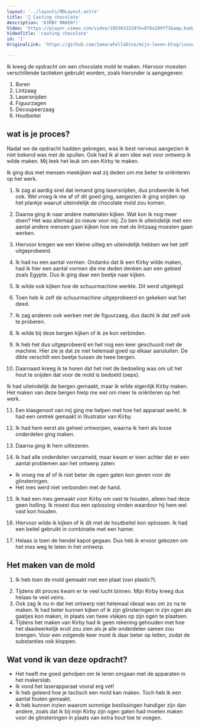 ```yaml
---
layout: '../layouts/MDLayout.astro'
title: '🍫 Casting chocolate'
description: 'KIRBY MAKEN?!'
Video: 'https://player.vimeo.com/video/1055033329?h=876a209f73&amp;badge=0&amp;autopause=0&amp;player_id=0&amp;app_id=58479'
VideoTitle: 'casting chocolate'
id: '1'
OriginalLink: 'https://github.com/SamaraFellaDina/mijn-leven-blog/issues/31'

---
```




Ik kreeg de opdracht om een chocolate mold te maken. Hiervoor moesten verschillende tactieken gebruikt worden, zoals hieronder is aangegeven:


<ImageMarkdown width={frontmatter.width} alt="Image" src="https://github.com/user-attachments/assets/faf8c2f9-72e3-4be4-bada-092b4c118f83" />

1. Boren  
2. Lintzaag  
3. Lasersnijden  
4. Figuurzagen  
5. Decoupeerzaag  
6. Houtbeitel  

## wat is je proces?

  

Nadat we de opdracht hadden gekregen, was ik best nerveus aangezien ik niet bekend was met de spullen. Ook had ik al een idee wat voor ontwerp ik wilde maken. Mij leek het leuk om een Kirby te maken.  

<ImageMarkdown width={frontmatter.width} alt="Image" src="https://github.com/user-attachments/assets/ef787511-2d5f-4674-b4fa-7fccf032201b" />


Ik ging dus met mensen meekijken wat zij deden om me beter te oriënteren op het werk.  

<ImageMarkdown width={frontmatter.width} alt="Image" src="https://github.com/user-attachments/assets/b830e6bc-72f2-40c8-ab53-95fc0a03b813" />


1. Ik zag al aardig snel dat iemand ging lasersnijden, dus probeerde ik het ook. Wel vroeg ik me af of dit goed ging, aangezien ik ging snijden op het plankje waaruit uiteindelijk de chocolate mold zou komen.  

<ImageMarkdown width={frontmatter.width} alt="Image" src="https://github.com/user-attachments/assets/e9e728aa-f7e4-4690-a9e4-24e26a1c0845" />



2. Daarna ging ik naar andere materialen kijken. Wat kon ik nog meer doen? Het was allemaal zo nieuw voor mij. Zo ben ik uiteindelijk met een aantal andere mensen gaan kijken hoe we met de lintzaag moesten gaan werken.  

<ImageMarkdown width={frontmatter.width} alt="Image" src="https://github.com/user-attachments/assets/9ff2cfda-7314-4474-8bd8-fe50a682a2d2" />


3. Hiervoor kregen we een kleine uitleg en uiteindelijk hebben we het zelf uitgeprobeerd.  


<ImageMarkdown width={frontmatter.width} alt="Image" src="https://github.com/user-attachments/assets/6e111130-22c1-4cc8-816f-069440971808" />

4. Ik had nu een aantal vormen. Ondanks dat ik een Kirby wilde maken, had ik hier een aantal vormen die me deden denken aan een gebied zoals Egypte. Dus ik ging daar een beetje naar kijken.  

<ImageMarkdown width={frontmatter.width} alt="Image" src="https://github.com/user-attachments/assets/2b4af058-57f4-4d71-8735-a993c2f61a04" />
<ImageMarkdown width={frontmatter.width} alt="Image" src="https://github.com/user-attachments/assets/1dbac8a1-d9a6-41b7-ba15-e2d2722946c1" />


5. Ik wilde ook kijken hoe de schuurmachine werkte. Dit werd uitgelegd.


  <ImageMarkdown width={frontmatter.width} alt="Image" src="https://github.com/user-attachments/assets/d883a82d-ab9d-4b40-a285-a2068f9b940c" />


6. Toen heb ik zelf de schuurmachine uitgeprobeerd en gekeken wat het deed.  


<ImageMarkdown width={frontmatter.width} alt="Image" src="https://github.com/user-attachments/assets/e92ea93e-c360-4199-a24b-0caa01eb75dd" />

<ImageMarkdown width={frontmatter.width} alt="Image" src="https://github.com/user-attachments/assets/dafaa1c7-1f2e-4b64-99ca-89ea48ac2096" />

7. Ik zag anderen ook werken met de figuurzaag, dus dacht ik dat zelf ook te proberen. 



<ImageMarkdown width={frontmatter.width} alt="Image" src="https://github.com/user-attachments/assets/ff7f0595-197f-49e8-8be0-cd34f81d4d38" />

<ImageMarkdown width={frontmatter.width} alt="Image" src="https://github.com/user-attachments/assets/1c44b70b-d79d-4156-88b1-a5eaf0f00ce1" />

 
8. Ik wilde bij deze bergen kijken of ik ze kon verbinden.  


<ImageMarkdown width={frontmatter.width} alt="Image" src="https://github.com/user-attachments/assets/77274516-9f95-4d23-88f5-d13d557cbfbb" />



9. Ik heb het dus uitgeprobeerd en het nog een keer geschuurd met de machine. Hier zie je dat ze niet helemaal goed op elkaar aansluiten. De dikte verschilt een beetje tussen de twee bergen.  


<ImageMarkdown width={frontmatter.width} alt="Image" src="https://github.com/user-attachments/assets/edaeb434-5062-4b69-8c00-d75712db0070" />


10. Daarnaast kreeg ik te horen dat het niet de bedoeling was om uit het hout te snijden dat voor de mold is bedoeld (oeps).  

<ImageMarkdown width={frontmatter.width} alt="Image" src="https://github.com/user-attachments/assets/28789c77-bd3f-4f4e-9ee1-7e11ab5156e8" />

Ik had uiteindelijk de bergen gemaakt, maar ik wilde eigenlijk Kirby maken. Het maken van deze bergen hielp me wel om meer te oriënteren op het werk.  

11. Een klasgenoot van mij ging me helpen met hoe het apparaat werkt. Ik had een omtrek gemaakt in Illustrator van Kirby.  

<ImageMarkdown width={frontmatter.width} alt="Image" src="https://github.com/user-attachments/assets/098eff04-343b-4391-93ea-0d903f3cded0" />

12. Ik had hem eerst als geheel ontworpen, waarna ik hem als losse onderdelen ging maken.  

<ImageMarkdown width={frontmatter.width} alt="Image" src="https://github.com/user-attachments/assets/7824f4ef-69cf-417c-aa36-730b87aa0692" />

<ImageMarkdown width={frontmatter.width} alt="Image" src="https://github.com/user-attachments/assets/312d6781-d045-402c-ae89-fb9b8ccf2ee0" />

13. Daarna ging ik hem uitlezeren.  


<ImageMarkdown width={frontmatter.width} alt="Image" src="https://github.com/user-attachments/assets/66c5ade0-f71d-4988-bfac-9bec4aa9e02b" />

<ImageMarkdown width={frontmatter.width} alt="Image" src="https://github.com/user-attachments/assets/468418f0-2e6f-43a0-84f6-78dcfa3d6073" />


14. Ik had alle onderdelen verzameld, maar kwam er toen achter dat er een aantal problemen aan het ontwerp zaten:    
 - Ik vroeg me af of ik niet beter de ogen gaten kon geven voor de glinsteringen.     
 - Het mes werd niet verbonden met de hand.  

<ImageMarkdown width={frontmatter.width} alt="Image" src="https://github.com/user-attachments/assets/52f12922-d321-4bc4-a4a7-3efb721df63b" />

<ImageMarkdown width={frontmatter.width} alt="Image" src="https://github.com/user-attachments/assets/9f9dd74e-cdc2-4f97-93bc-83882ab2f93f" />

15. Ik had een mes gemaakt voor Kirby om vast te houden, alleen had deze geen holling. Ik moest dus een oplossing vinden waardoor hij hem wel vast kon houden.  


<ImageMarkdown width={frontmatter.width} alt="Image" src="https://github.com/user-attachments/assets/2d80e384-794a-4609-a2af-19c9f82a0d5b" />

<ImageMarkdown width={frontmatter.width} alt="Image" src="https://github.com/user-attachments/assets/3319d9da-5324-4a7e-9a06-be2f49b34414" />

16. Hiervoor wilde ik kijken of ik dit met de houtbeitel kon oplossen. Ik had een beitel gebruikt in combinatie met een hamer.  


<ImageMarkdown width={frontmatter.width} alt="Image" src="https://github.com/user-attachments/assets/cd6b308a-cad3-4b72-a4d9-e95336248f62" />
<ImageMarkdown width={frontmatter.width} alt="Image" src="https://github.com/user-attachments/assets/0618b649-8620-454f-a874-f0f0451d936d" />

<ImageMarkdown width={frontmatter.width} alt="Image" src="https://github.com/user-attachments/assets/680115a8-41bd-4ce9-aab4-44d13bcf9b45" />

17. Helaas is toen de hendel kapot gegaan. Dus heb ik ervoor gekozen om het mes weg te laten in het ontwerp.  

<ImageMarkdown width={frontmatter.width} alt="Image" src="https://github.com/user-attachments/assets/e8fb7261-a998-4eb8-86ea-5d6d225359a1" />

<ImageMarkdown width={frontmatter.width} alt="Image" src="https://github.com/user-attachments/assets/10395ef7-38d6-4fad-8226-a859a7cb8c70" />

<ImageMarkdown width={frontmatter.width} alt="Image" src="https://github.com/user-attachments/assets/fa5abb9b-6df5-420a-a1ac-ca406797afb1" />

<ImageMarkdown width={frontmatter.width} alt="Image" src="https://github.com/user-attachments/assets/2ae1369d-9d17-419f-be1e-c67f45727f5e" />


## Het maken van de mold  

1. Ik heb toen de mold gemaakt met een plaat (van plastic?).  

<ImageMarkdown width={frontmatter.width} alt="Image" src="https://github.com/user-attachments/assets/b461280d-a7da-442c-a52d-74c7ccbb2c82" />

<ImageMarkdown width={frontmatter.width} alt="Image" src="https://github.com/user-attachments/assets/496b7786-d403-4225-8cb4-54dfd1a74645" />

2. Tijdens dit proces kwam er te veel lucht binnen. Mijn Kirby kreeg dus helaas te veel veins.  
3. Ook zag ik nu in dat het ontwerp niet helemaal ideaal was om zo na te maken. Ik had beter kunnen kijken of ik zijn glinsteringen in zijn ogen als gaatjes kon maken, in plaats van twee vlakjes op zijn ogen te plaatsen.  
4. Tijdens het maken van Kirby had ik geen rekening gehouden met hoe het daadwerkelijk eruit zou zien als je alle onderdelen samen zou brengen. Voor een volgende keer moet ik daar beter op letten, zodat de substanties ook kloppen.  

## Wat vond ik van deze opdracht?  

- Het heeft me goed geholpen om te leren omgaan met de apparaten in het makerslab.  
- Ik vond het laserapparaat vooral erg vet!  
- Ik heb geleerd hoe je tactisch een mold kan maken. Toch heb ik een aantal fouten gemaakt.  
- Ik heb kunnen inzien waarom sommige beslissingen handiger zijn dan andere, zoals dat ik bij mijn Kirby zijn ogen gaten had moeten maken voor de glinsteringen in plaats van extra hout toe te voegen.  